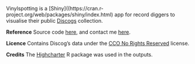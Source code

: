 Vinylspotting is a [Shiny]((https://cran.r-project.org/web/packages/shiny/index.html) app for record diggers to visualise their public [Discogs](https://www.discogs.com) collection.

**Reference** Source code [here](https://github.com/ewenme/Vinylspotting), and contact me [here](ewenhenderson@gmail.com). 

**Licence** Contains Discog's data under the [CCO No Rights Reserved](https://creativecommons.org/share-your-work/public-domain/cc0/) license.

**Credits** The [Highcharter](https://cran.r-project.org/web/packages/highcharter/index.html) R package was used in the outputs.
